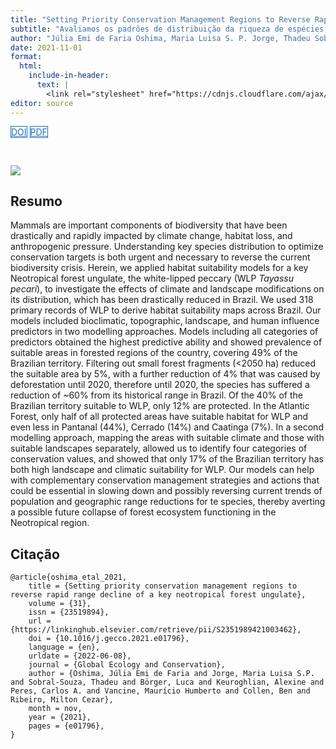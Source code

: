 ```yaml
---
title: "Setting Priority Conservation Management Regions to Reverse Rapid Range Decline of a Key Neotropical Forest Ungulate"
subtitle: "Avaliamos os padrões de distribuição da riqueza de espécies de borboletas frugívoras na Mata Atlântica, considerando a contribuição relativa do clima e da paisagem, e recomendamos diretrizes de conservação para o grupo."
author: "Júlia Emi de Faria Oshima, Maria Luisa S. P. Jorge, Thadeu Sobral-Souza, Luca Börger, Alexine Keuroghlian, Carlos A. Peres, Maurício Humberto Vancine, Ben Colleni, Milton Cezar Ribeiro"
date: 2021-11-01
format:
  html:
    include-in-header: 
      text: |
        <link rel="stylesheet" href="https://cdnjs.cloudflare.com/ajax/libs/font-awesome/6.5.0/css/all.min.css">
editor: source
---
```


<div class="mt-4 d-flex flex-row flex-wrap gap-1 justify-content-left justify-content-sm-start" role="group" aria-label="Links">
  <a href="https://doi.org/10.1016/j.gecco.2021.e01796" class="btn btn-custom text-capitalize" target="_blank"><i class="ai ai-doi me-1"></i>DOI</a>
  <a href="/publications/2021-oshima-etal.pdf" class="btn btn-custom text-capitalize" target="_blank"><i class="bi bi-file-earmark-pdf me-1"></i>PDF</a>
</div>

<style>
  .btn-custom {
    background-color: white;
    border: 1px solid #1c6cbe; /* Borda azul */
    color: #1c6cbe; /* Texto azul */
    transition: background-color 0.3s, color 0.3s;
  }
  .btn-custom:hover {
    background-color: #1c6cbe; /* Cor de fundo azul ao passar o mouse */
    color: white; /* Texto branco */
  }
</style>

<br> 

![](featured.png)

## Resumo

Mammals are important components of biodiversity that have been drastically and rapidly impacted by climate change, habitat loss, and anthropogenic pressure. Understanding key species distribution to optimize conservation targets is both urgent and necessary to reverse the current biodiversity crisis. Herein, we applied habitat suitability models for a key Neotropical forest ungulate, the white-lipped peccary (WLP *Tayassu pecari*), to investigate the effects of climate and landscape modifications on its distribution, which has been drastically reduced in Brazil. We used 318 primary records of WLP to derive habitat suitability maps across Brazil. Our models included bioclimatic, topographic, landscape, and human influence predictors in two modelling approaches. Models including all categories of predictors obtained the highest predictive ability and showed prevalence of suitable areas in forested regions of the country, covering 49% of the Brazilian territory. Filtering out small forest fragments (\<2050 ha) reduced the suitable area by 5%, with a further reduction of 4% that was caused by deforestation until 2020, therefore until 2020, the species has suffered a reduction of \~60% from its historical range in Brazil. Of the 40% of the Brazilian territory suitable to WLP, only 12% are protected. In the Atlantic Forest, only half of all protected areas have suitable habitat for WLP and even less in Pantanal (44%), Cerrado (14%) and Caatinga (7%). In a second modelling approach, mapping the areas with suitable climate and those with suitable landscapes separately, allowed us to identify four categories of conservation values, and showed that only 17% of the Brazilian territory has both high landscape and climatic suitability for WLP. Our models can help with complementary conservation management strategies and actions that could be essential in slowing down and possibly reversing current trends of population and geographic range reductions for te species, thereby averting a possible future collapse of forest ecosystem functioning in the Neotropical region.

## Citação

```         
@article{oshima_etal_2021,
    title = {Setting priority conservation management regions to reverse rapid range decline of a key neotropical forest ungulate},
    volume = {31},
    issn = {23519894},
    url = {https://linkinghub.elsevier.com/retrieve/pii/S2351989421003462},
    doi = {10.1016/j.gecco.2021.e01796},
    language = {en},
    urldate = {2022-06-08},
    journal = {Global Ecology and Conservation},
    author = {Oshima, Júlia Emi de Faria and Jorge, Maria Luisa S.P. and Sobral-Souza, Thadeu and Börger, Luca and Keuroghlian, Alexine and Peres, Carlos A. and Vancine, Maurício Humberto and Collen, Ben and Ribeiro, Milton Cezar},
    month = nov,
    year = {2021},
    pages = {e01796},
}
```
